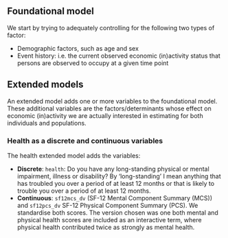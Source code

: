 ## Foundational model

We start by trying to adequately controlling for the following two types of factor:

- Demographic factors, such as age and sex
- Event history: i.e. the current observed economic (in)activity status that persons are observed to occupy at a given time point

## Extended models

An extended model adds one or more variables to the foundational model. These additional variables are the factors/determinants whose effect on economic (in)activity we are actually interested in estimating for both individuals and populations.

### Health as a discrete and continuous variables

The health extended model adds the variables:

- **Discrete**: `health`: Do you have any long-standing physical or mental impairment, illness or disability? By 'long-standing' I mean anything that has troubled you over a period of at least 12 months or that is likely to trouble you over a period of at least 12 months. 
- **Continuous**: `sf12mcs_dv` (SF-12 Mental Component Summary (MCS)) and `sf12pcs_dv` SF-12 Physical Component Summary (PCS). We standardise both scores. The version chosen was one both mental and physical health scores are included as an interactive term, where physical health contributed twice as strongly as mental health.


